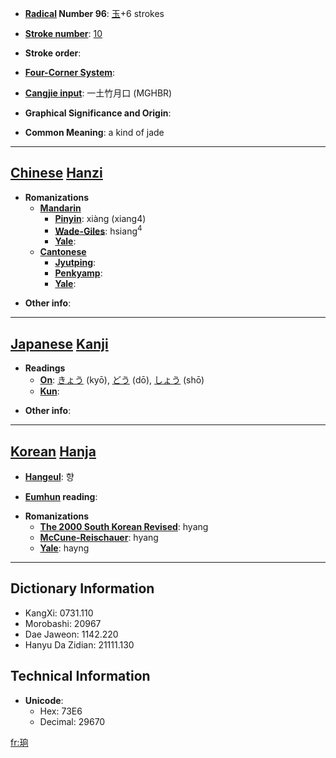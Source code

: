* '''[[Wiktionary:Chinese radical index| Radical]] Number 96''': [[Wiktionary:Chinese radical index 玉|玉]]+6 strokes

* '''[[Wiktionary:Chinese total strokes index|Stroke number]]''': [[Wiktionary:Chinese total strokes index 10|10]]

* '''Stroke order''': 

* '''[[Wiktionary:Chinese four corner index|Four-Corner System]]''': 

* '''[[Wiktionary:Chinese Cangjie index|Cangjie input]]''': 一土竹月口 (MGHBR)

* '''Graphical Significance and Origin''': 

* '''Common Meaning''': a kind of jade

----

== [[Chinese]] [[Hanzi]] ==

* '''Romanizations'''
** '''[[Mandarin]]'''
*** '''[[Pinyin]]''': xiàng (xiang4)
*** '''[[Wade-Giles]]''': hsiang<sup>4</sup>
*** '''[[Yale]]''': 
** '''[[Cantonese]]'''
*** '''[[Jyutping]]''':
*** '''[[Penkyamp]]''': 
*** '''[[Yale]]''': 

* '''Other info''': 

----

== [[Japanese]] [[Kanji]] ==

* '''Readings'''
** '''[[On]]''': [[きょう]] (kyō), [[どう]] (dō), [[しょう]] (shō)
** '''[[Kun]]''': 

* '''Other info''':  

----

== [[Korean]] [[Hanja]] ==

* '''[[Hangeul]]''': 향

* '''[[Eumhun]] reading''': 

* '''Romanizations'''
** '''[[The 2000 South Korean Revised Romanization|The 2000 South Korean Revised]]''': hyang
** '''[[McCune-Reischauer]]''': hyang
** '''[[Yale]]''': hayng

----

== Dictionary Information ==

* KangXi: 0731.110
* Morobashi: 20967
* Dae Jaweon: 1142.220
* Hanyu Da Zidian: 21111.130

== Technical Information ==

* '''Unicode''':
** Hex: 73E6
** Decimal: 29670

[[fr:珦]]